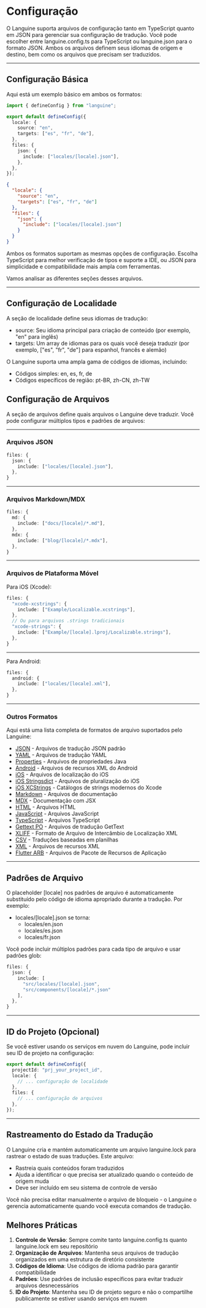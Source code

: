 # Configuração

O Languine suporta arquivos de configuração tanto em TypeScript quanto em JSON para gerenciar sua configuração de tradução. Você pode escolher entre languine.config.ts para TypeScript ou languine.json para o formato JSON. Ambos os arquivos definem seus idiomas de origem e destino, bem como os arquivos que precisam ser traduzidos.

---

## Configuração Básica

Aqui está um exemplo básico em ambos os formatos:

```typescript title="languine.config.ts"
import { defineConfig } from "languine";

export default defineConfig({
  locale: {
    source: "en",
    targets: ["es", "fr", "de"],
  },
  files: {
    json: {
      include: ["locales/[locale].json"],
    },
  },
});
```

```json title="languine.json"
{
  "locale": {
    "source": "en",
    "targets": ["es", "fr", "de"]
  },
  "files": {
    "json": {
      "include": ["locales/[locale].json"]
    }
  }
}
```

Ambos os formatos suportam as mesmas opções de configuração. Escolha TypeScript para melhor verificação de tipos e suporte a IDE, ou JSON para simplicidade e compatibilidade mais ampla com ferramentas.

Vamos analisar as diferentes seções desses arquivos.

---

## Configuração de Localidade

A seção de localidade define seus idiomas de tradução:

- source: Seu idioma principal para criação de conteúdo (por exemplo, "en" para inglês)
- targets: Um array de idiomas para os quais você deseja traduzir (por exemplo, ["es", "fr", "de"] para espanhol, francês e alemão)

O Languine suporta uma ampla gama de códigos de idiomas, incluindo:
- Códigos simples: en, es, fr, de
- Códigos específicos de região: pt-BR, zh-CN, zh-TW

## Configuração de Arquivos

A seção de arquivos define quais arquivos o Languine deve traduzir. Você pode configurar múltiplos tipos e padrões de arquivos:

---

### Arquivos JSON
```typescript
files: {
  json: {
    include: ["locales/[locale].json"],
  },
}
```

---

### Arquivos Markdown/MDX
```typescript
files: {
  md: {
    include: ["docs/[locale]/*.md"],
  },
  mdx: {
    include: ["blog/[locale]/*.mdx"],
  },
}
```

---

### Arquivos de Plataforma Móvel

Para iOS (Xcode):
```typescript
files: {
  "xcode-xcstrings": {
    include: ["Example/Localizable.xcstrings"],
  },
  // Ou para arquivos .strings tradicionais
  "xcode-strings": {
    include: ["Example/[locale].lproj/Localizable.strings"],
  },
}
```

---

Para Android:
```typescript
files: {
  android: {
    include: ["locales/[locale].xml"],
  },
}
```

---

### Outros Formatos

Aqui está uma lista completa de formatos de arquivo suportados pelo Languine:

- [JSON](/docs/json) - Arquivos de tradução JSON padrão
- [YAML](/docs/yaml) - Arquivos de tradução YAML
- [Properties](/docs/properties) - Arquivos de propriedades Java
- [Android](/docs/android) - Arquivos de recursos XML do Android
- [iOS](/docs/ios) - Arquivos de localização do iOS
- [iOS Stringsdict](/docs/xcode-stringsdict) - Arquivos de pluralização do iOS
- [iOS XCStrings](/docs/xcode-xcstrings) - Catálogos de strings modernos do Xcode
- [Markdown](/docs/md) - Arquivos de documentação
- [MDX](/docs/mdx) - Documentação com JSX
- [HTML](/docs/html) - Arquivos HTML
- [JavaScript](/docs/js) - Arquivos JavaScript
- [TypeScript](/docs/ts) - Arquivos TypeScript
- [Gettext PO](/docs/po) - Arquivos de tradução GetText
- [XLIFF](/docs/xliff) - Formato de Arquivo de Intercâmbio de Localização XML
- [CSV](/docs/csv) - Traduções baseadas em planilhas
- [XML](/docs/xml) - Arquivos de recursos XML
- [Flutter ARB](/docs/arb) - Arquivos de Pacote de Recursos de Aplicação

---

## Padrões de Arquivo

O placeholder [locale] nos padrões de arquivo é automaticamente substituído pelo código de idioma apropriado durante a tradução. Por exemplo:

- locales/[locale].json se torna:
  - locales/en.json
  - locales/es.json
  - locales/fr.json

Você pode incluir múltiplos padrões para cada tipo de arquivo e usar padrões glob:
```typescript
files: {
  json: {
    include: [
      "src/locales/[locale].json",
      "src/components/[locale]/*.json"
    ],
  },
}
```

---

## ID do Projeto (Opcional)

Se você estiver usando os serviços em nuvem do Languine, pode incluir seu ID de projeto na configuração:

```typescript
export default defineConfig({
  projectId: "prj_your_project_id",
  locale: {
    // ... configuração de localidade
  },
  files: {
    // ... configuração de arquivos
  },
});
```

---

## Rastreamento do Estado da Tradução

O Languine cria e mantém automaticamente um arquivo languine.lock para rastrear o estado de suas traduções. Este arquivo:

- Rastreia quais conteúdos foram traduzidos
- Ajuda a identificar o que precisa ser atualizado quando o conteúdo de origem muda
- Deve ser incluído em seu sistema de controle de versão

Você não precisa editar manualmente o arquivo de bloqueio - o Languine o gerencia automaticamente quando você executa comandos de tradução.

## Melhores Práticas

1. **Controle de Versão**: Sempre comite tanto languine.config.ts quanto languine.lock em seu repositório
2. **Organização de Arquivos**: Mantenha seus arquivos de tradução organizados em uma estrutura de diretório consistente
3. **Códigos de Idioma**: Use códigos de idioma padrão para garantir compatibilidade
4. **Padrões**: Use padrões de inclusão específicos para evitar traduzir arquivos desnecessários
5. **ID do Projeto**: Mantenha seu ID de projeto seguro e não o compartilhe publicamente se estiver usando serviços em nuvem

